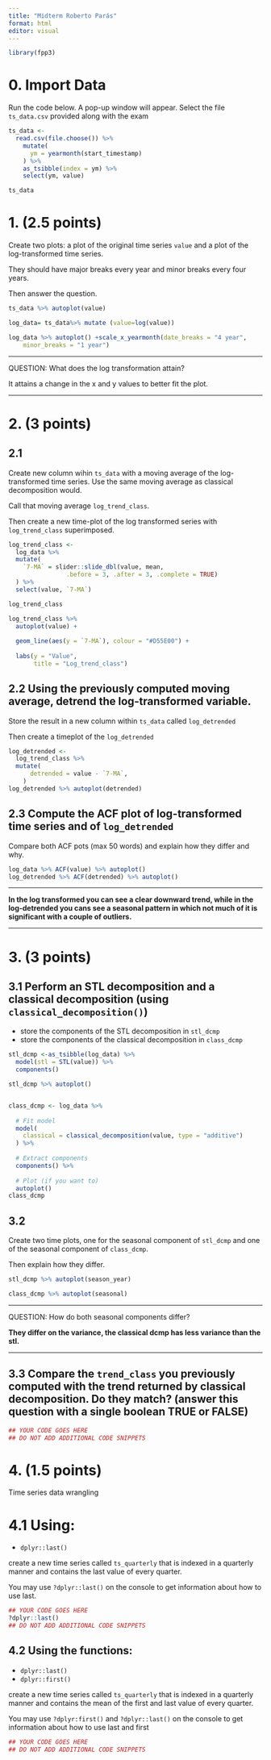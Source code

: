 ```yaml
---
title: "Midterm Roberto Parás"
format: html
editor: visual
---
```


```r
library(fpp3)
```

# 0. Import Data

Run the code below. A pop-up window will appear. Select the file `ts_data.csv` provided along with the exam

```r
ts_data <- 
  read.csv(file.choose()) %>% 
    mutate(
      ym = yearmonth(start_timestamp)
    ) %>% 
    as_tsibble(index = ym) %>% 
    select(ym, value)

ts_data
```

# 1. (2.5 points)

Create two plots: a plot of the original time series `value` and a plot of the log-transformed time series.

They should have major breaks every year and minor breaks every four years.

Then answer the question.

```r
ts_data %>% autoplot(value)

log_data= ts_data%>% mutate (value=log(value))

log_data %>% autoplot() +scale_x_yearmonth(date_breaks = "4 year",
    minor_breaks = "1 year")

```

------------------------------------------------------------------------

QUESTION: What does the log transformation attain?

It attains a change in the x and y values to better fit the plot.

------------------------------------------------------------------------

# 2. (3 points)

## 2.1

Create new column wihin `ts_data` with a moving average of the log-transformed time series. Use the same moving average as classical decomposition would.

Call that moving average `log_trend_class`.

Then create a new time-plot of the log transformed series with `log_trend_class` superimposed.

```r
log_trend_class <- 
  log_data %>%
  mutate(
    `7-MA` = slider::slide_dbl(value, mean,
                .before = 3, .after = 3, .complete = TRUE)
  ) %>% 
  select(value, `7-MA`)

log_trend_class

log_trend_class %>%
  autoplot(value) +
  
  geom_line(aes(y = `7-MA`), colour = "#D55E00") +
  
  labs(y = "Value",
       title = "Log_trend_class")
```

## 2.2 Using the previously computed moving average, detrend the log-transformed variable.

Store the result in a new column within `ts_data` called `log_detrended`

Then create a timeplot of the `log_detrended`

```r
log_detrended <- 
  log_trend_class %>%
  mutate(
      detrended = value - `7-MA`,
    )
log_detrended %>% autoplot(detrended)
```

## 2.3 Compute the ACF plot of log-transformed time series and of `log_detrended`

Compare both ACF pots (max 50 words) and explain how they differ and why.

```r
log_data %>% ACF(value) %>% autoplot()
log_detrended %>% ACF(detrended) %>% autoplot()
```

------------------------------------------------------------------------

**In the log transformed you can see a clear downward trend, while in the log-detrended you cans see a seasonal pattern in which not much of it is significant with a couple of outliers.**

------------------------------------------------------------------------

# 3. (3 points)

## 3.1 Perform an STL decomposition and a classical decomposition (using `classical_decomposition()`)

-   store the components of the STL decomposition in `stl_dcmp`
-   store the components of the classical decomposition in `class_dcmp`

```r
stl_dcmp <-as_tsibble(log_data) %>%
  model(stl = STL(value)) %>%
  components() 

stl_dcmp %>% autoplot()


class_dcmp <- log_data %>%
  
  # Fit model
  model(
    classical = classical_decomposition(value, type = "additive")
  ) %>% 
  
  # Extract components
  components() %>% 
  
  # Plot (if you want to)
  autoplot()
class_dcmp
```

## 3.2

Create two time plots, one for the seasonal component of `stl_dcmp` and one of the seasonal component of `class_dcmp`.

Then explain how they differ.

```r

stl_dcmp %>% autoplot(season_year)

class_dcmp %>% autoplot(seasonal)
```

------------------------------------------------------------------------

QUESTION: How do both seasonal components differ?

**They differ on the variance, the classical dcmp has less variance than the stl.**

------------------------------------------------------------------------

## 3.3 Compare the `trend_class` you previously computed with the trend returned by classical decomposition. Do they match? (answer this question with a single boolean TRUE or FALSE)

```r
## YOUR CODE GOES HERE
## DO NOT ADD ADDITIONAL CODE SNIPPETS
```

# 4. (1.5 points)

Time series data wrangling

# 4.1 Using:

-   `dplyr::last()`

create a new time series called `ts_quarterly` that is indexed in a quarterly manner and contains the last value of every quarter.

You may use `?dplyr::last()` on the console to get information about how to use last.

```r
## YOUR CODE GOES HERE
?dplyr::last()
## DO NOT ADD ADDITIONAL CODE SNIPPETS
```

## 4.2 Using the functions:

-   `dplyr::last()`
-   `dplyr::first()`

create a new time series called `ts_quarterly` that is indexed in a quarterly manner and contains the mean of the first and last value of every quarter.

You may use `?dplyr:first()` and `?dplyr::last()` on the console to get information about how to use last and first

```r
## YOUR CODE GOES HERE
## DO NOT ADD ADDITIONAL CODE SNIPPETS
```
